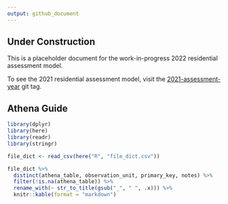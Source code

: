 ---
output: github_document
---

<!-- README.md is generated from README.Rmd. Please edit that file -->

## Under Construction

This is a placeholder document for the work-in-progress 2022 residential assessment model.

To see the 2021 residential assessment model, visit the [2021-assessment-year](https://gitlab.com/ccao-data-science---modeling/models/ccao_res_avm/-/tree/2021-assessment-year) git tag.

## Athena Guide

```{r file_dict, message=FALSE, results='asis', echo=FALSE}
library(dplyr)
library(here)
library(readr)
library(stringr)

file_dict <- read_csv(here("R", "file_dict.csv"))

file_dict %>%
  distinct(athena_table, observation_unit, primary_key, notes) %>%
  filter(!is.na(athena_table)) %>%
  rename_with(~ str_to_title(gsub("_", " ", .x))) %>%
  knitr::kable(format = "markdown")
```